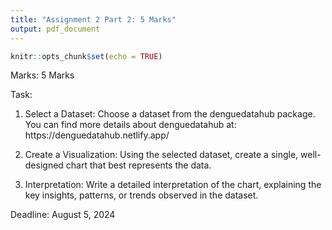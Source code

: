 ```yaml
---
title: "Assignment 2 Part 2: 5 Marks"
output: pdf_document
---
```


```r
knitr::opts_chunk$set(echo = TRUE)
```

Marks: 5 Marks

Task:

1. Select a Dataset: Choose a dataset from the denguedatahub package. You can find more details about denguedatahub at: https://denguedatahub.netlify.app/

2. Create a Visualization: Using the selected dataset, create a single, well-designed chart that best represents the data.

3. Interpretation: Write a detailed interpretation of the chart, explaining the key insights, patterns, or trends observed in the dataset.

Deadline: August 5, 2024